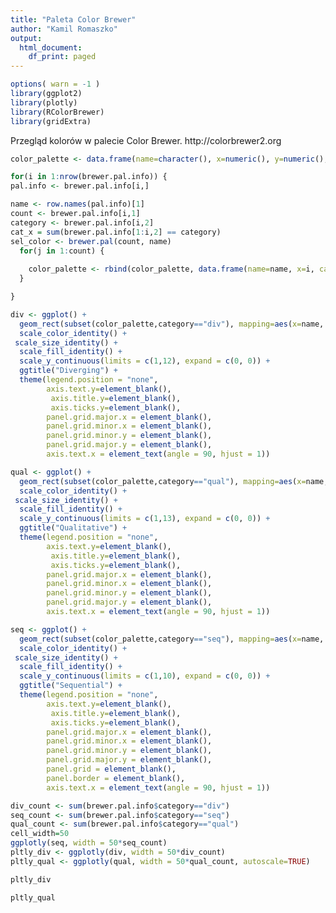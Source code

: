 ---
title: "Paleta Color Brewer"
author: "Kamil Romaszko"
output:
  html_document:
    df_print: paged
---

```{r setup, include=FALSE, echo=FALSE}
options( warn = -1 )
library(ggplot2)
library(plotly)
library(RColorBrewer)
library(gridExtra)
```

Przegląd kolorów w palecie Color Brewer. http://colorbrewer2.org


```{r echo=FALSE}
color_palette <- data.frame(name=character(), x=numeric(), y=numeric(), red=numeric(), green=numeric(), blue=numeric(), color=character(), category=character(), colorblind=logical())

for(i in 1:nrow(brewer.pal.info)) {
pal.info <- brewer.pal.info[i,]

name <- row.names(pal.info)[1]
count <- brewer.pal.info[i,1]
category <- brewer.pal.info[i,2]
cat_x = sum(brewer.pal.info[1:i,2] == category)
sel_color <- brewer.pal(count, name)
  for(j in 1:count) { 
    
    color_palette <- rbind(color_palette, data.frame(name=name, x=i, cat_x= cat_x, y=j, t(col2rgb(sel_color[j])), color=as.character(sel_color[j]), pal.info))
  }

}
```



```{r echo=FALSE}
div <- ggplot() + 
  geom_rect(subset(color_palette,category=="div"), mapping=aes(x=name, xmin=cat_x-0.5, xmax=cat_x+0.5, ymin=y, ymax=y+1, fill=color))+ 
  scale_color_identity() +
 scale_size_identity() +
  scale_fill_identity() +
  scale_y_continuous(limits = c(1,12), expand = c(0, 0)) +
  ggtitle("Diverging") +
  theme(legend.position = "none",
        axis.text.y=element_blank(),
         axis.title.y=element_blank(),
         axis.ticks.y=element_blank(),
        panel.grid.major.x = element_blank(),
        panel.grid.minor.x = element_blank(),
        panel.grid.minor.y = element_blank(),
        panel.grid.major.y = element_blank(),
        axis.text.x = element_text(angle = 90, hjust = 1)) 

qual <- ggplot() + 
  geom_rect(subset(color_palette,category=="qual"), mapping=aes(x=name, xmin=cat_x-0.5, xmax=cat_x+0.5, ymin=y, ymax=y+1, fill=color))+ 
  scale_color_identity() +
 scale_size_identity() +
  scale_fill_identity() +
  scale_y_continuous(limits = c(1,13), expand = c(0, 0)) +
  ggtitle("Qualitative") +
  theme(legend.position = "none",
        axis.text.y=element_blank(),
         axis.title.y=element_blank(),
         axis.ticks.y=element_blank(),
        panel.grid.major.x = element_blank(),
        panel.grid.minor.x = element_blank(),
        panel.grid.minor.y = element_blank(),
        panel.grid.major.y = element_blank(),
        axis.text.x = element_text(angle = 90, hjust = 1)) 

seq <- ggplot() + 
  geom_rect(subset(color_palette,category=="seq"), mapping=aes(x=name, xmin=cat_x-0.5, xmax=cat_x+0.5, ymin=y, ymax=y+1, fill=color))+ 
  scale_color_identity() +
 scale_size_identity() +
  scale_fill_identity() +
  scale_y_continuous(limits = c(1,10), expand = c(0, 0)) +
  ggtitle("Sequential") +
  theme(legend.position = "none",
        axis.text.y=element_blank(),
         axis.title.y=element_blank(),
         axis.ticks.y=element_blank(),
        panel.grid.major.x = element_blank(),
        panel.grid.minor.x = element_blank(),
        panel.grid.minor.y = element_blank(),
        panel.grid.major.y = element_blank(),
        panel.grid = element_blank(), 
        panel.border = element_blank(),
        axis.text.x = element_text(angle = 90, hjust = 1)) 

```

```{r echo=FALSE}
div_count <- sum(brewer.pal.info$category=="div")
seq_count <- sum(brewer.pal.info$category=="seq")
qual_count <- sum(brewer.pal.info$category=="qual")
cell_width=50
ggplotly(seq, width = 50*seq_count)
pltly_div <- ggplotly(div, width = 50*div_count)
pltly_qual <- ggplotly(qual, width = 50*qual_count, autoscale=TRUE)
```

```{r echo=FALSE, fig.show='hold', out.extra='style="float:left"'}

pltly_div
```

```{r echo=FALSE, fig.show='hold', out.extra='style="float:left"'}
pltly_qual

```


